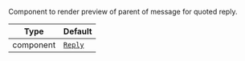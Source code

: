 Component to render preview of parent of message for quoted reply.

| Type | Default |
| - | - |
| component | [`Reply`](../../../ui-components/reply.mdx) |
